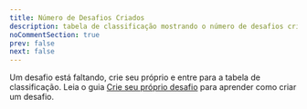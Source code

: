 ```yaml
---
title: Número de Desafios Criados
description: tabela de classificação mostrando o número de desafios criados.
noCommentSection: true
prev: false
next: false
---
```



Um desafio está faltando, crie seu próprio e entre para a tabela de classificação.
Leia o guia [Crie seu próprio desafio](/pt/guides/create-challenge) para aprender como criar um desafio.

<LeaderboardChallenge client:load />
